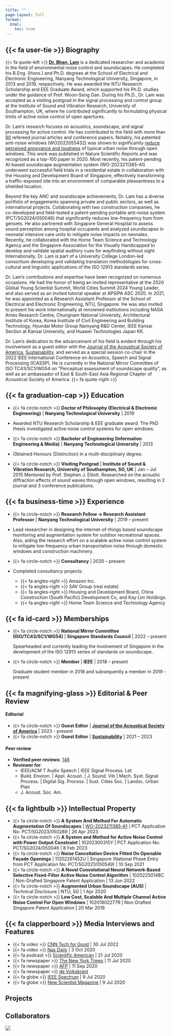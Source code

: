 ```yaml
---
title: ""
page-layout: full
format: 
  html: 
    toc: true
---
```


## {{< fa user-tie >}} Biography

::: just-text
{{< fa quote-left >}} [**Dr. Bhan, Lam**](index.qmd) is a dedicated researcher and academic in the field of environmental noise control and soundscapes. He completed his B.Eng. (Hons.) and Ph.D. degrees at the School of Electrical and Electronic Engineering, Nanyang Technological University, Singapore, in 2013 and 2019, respectively. He was awarded the NTU Research Scholarship and EEE Graduate Award, which supported his Ph.D. studies under the guidance of Prof. Woon-Seng Gan. During his Ph.D., Dr. Lam was accepted as a visiting postgrad in the signal processing and control group at the Institute of Sound and Vibration Research, University of Southampton, UK, where he contributed significantly to formulating physical limits of active noise control of open apertures.

Dr. Lam’s research focuses on acoustics, soundscape, and signal processing for active control. He has contributed to the field with more than [90](../publications/index.qmd) refereed journal articles and conference papers. Notably, his patented anti-noise windows (WO2022055432) was shown to significantly [reduce perceived annoyance and loudness](https://doi.org/10.48550/arXiv.2307.05533) of typical urban noise through open windows. This work was published in Nature Scientific Reports and was recognized as a top-100 paper in 2020. Most recently, his patent-pending AI-based soundscape augmentation system (WO-2023211385-A1) underwent successful field trials in a residential estate in collaboration with the Housing and Development Board of Singapore, effectively transforming a traffic-exposed site into an environment of comparable pleasantness to a shielded location.

Beyond the key ANC and soundscape achievements, Dr. Lam has a diverse portfolio of engagements spanning private and public sectors, as well as international projects. Collaborating with two construction companies, he co-developed and field-tested a patent-pending portable anti-noise system (PCT/SG2024/050046) that significantly reduces low-frequency hum from gensets. He also partnered with Singapore General Hospital to assess sound perception among hospital occupants and analyzed soundscapes in neonatal intensive care units to mitigate noise impacts on neonates. Recently, he collaborated with the Home Team Science and Technology Agency and the Singapore Association for the Visually Handicapped to develop and validate spatial auditory cues for wayfinding without sight. Internationally, Dr. Lam is part of a University College London-led consortium developing and validating translation methodologies for cross-cultural and linguistic applications of the ISO 12913 standards series.

Dr. Lam’s contributions and expertise have been recognized on numerous occasions. He had the honor of being an invited representative at the 2020 Global Young Scientist Summit, World Cities Summit 2024 Young Leader, and also served as an invited tutorial speaker at APSIPA ASC 2020. In 2021, he was appointed as a Research Assistant Professor at the School of Electrical and Electronic Engineering, NTU, Singapore. He was also invited to present his work internationally at renowned institutions including NASA Ames Research Centre, Chungnam National University, Architectural Institute of Korea, Korea Institute of Civil Engineering and Building Technology, Hyundai Motor Group Namyang R&D Center, IEEE Kansai Section at Kansai University, and Huawei Technologies Japan KK.

Dr. Lam’s dedication to the advancement of his field is evident through his involvement as a guest editor with the [Journal of the Acoustical Society of America](https://pubs.aip.org/asa/jasa/pages/cfp030223), [Sustainability](https://www.mdpi.com/journal/sustainability/special_issues/Designing_Urban_Soundscapes), and served as a special session co-chair in the 2022 IEEE International Conference on Acoustics, Speech and Signal Processing (ICASSP). He is currently in the National Mirror Committee of ISO TC43/SC1/WG54 on “Perceptual assessment of soundscape quality”, as well as an ambassador of East & South-East Asia Regional Chapter of Acoustical Society of America. {{< fa quote-right >}}
:::

## {{< fa graduation-cap >}} Education

-   {{< fa circle-notch >}} **Doctor of Philosophy (Electrical & Electronic Engineering)** \| **Nanyang Technological University** \| 2019

-   Awarded NTU Research Scholarship & EEE graduate award. The PhD thesis investigated active noise control systems for open windows.

-   {{< fa circle-notch >}} **Bachelor of Engineering (Information Engineering & Media)** \| **Nanyang Technological University** \| 2013

-   Obtained Honours (Distinction) in a multi-disciplinary degree.

-   {{< fa circle-notch >}} **Visiting Postgrad** \| **Institute of Sound & Vibration Research, University of Southampton, SO, UK** \| Jan -- Jul 2015 Mentored by Prof. Stephen J. Elliott. Researched on the acoustic diffraction effects of sound waves through open windows, resulting in 2 journal and 3 conference publications.

## {{< fa business-time >}} Experience

-   {{< fa circle-notch >}} **Research Fellow → Research Assistant Professor** \| **Nanyang Technological University** \| 2019 -- present

-   Lead researcher in designing the internet-of-things based soundscape monitoring and augmentation system for outdoor recreational spaces. Also, aiding the research effort on a scalable active noise control system to mitigate low-frequency urban transportation noise through domestic windows and construction machinery.

-   {{< fa circle-notch >}} **Consultancy** \| 2020 -- present

-   Completed consultancy projects:

    -   {{< fa angles-right >}} Amazon Inc.
    -   {{< fa angles-right >}} SAV Group (real estate)
    -   {{< fa angles-right >}} Housing and Development Board, China Construction (South Pacific) Development Co, and Kay Lim Holdings.
    -   {{< fa angles-right >}} Home Team Science and Technology Agency

## {{< fa id-card >}} Memberships

-   {{< fa circle-notch >}} **National Mirror Committee (ISO/TC43/SC1/WG54)** \| **Singapore Standards Council** \| 2022 -- present

    Spearheaded and currently leading the involvement of Singapore in the development of the ISO 12913 series of standards on soundscape.

-   {{< fa circle-notch >}} **Member** \| **IEEE** \| 2018 -- present

    Graduate student member in 2018 and subsequently a member in 2019 - present

## {{< fa magnifying-glass >}} Editorial & Peer Review

#### **Editorial**

-   {{< fa circle-notch >}} **Guest Editor** \| [**Journal of the Acoustical Society of America**](https://pubs.aip.org/asa/jasa/pages/cfp030223) \| 2023 - present
-   {{< fa circle-notch >}} **Guest Editor** \| [**Sustainability**](https://www.mdpi.com/journal/sustainability/special_issues/Designing_Urban_Soundscapes) \| 2021 -- 2023

#### **Peer review**

-   **Verified peer reviews**: [146](https://www.webofscience.com/wos/author/record/O-2911-2013)
-   **Reviewer for**:
    -   IEEE/ACM T Audio Speech \| IEEE Signal Process. Let.
    -   Build. Environ. \| Appl. Acoust. \| J. Sound. Vib \| Mech. Syst. Signal Process. \| Digital Sig. Process. \| Sust. Cities Soc. \| Landsc. Urban Plan
    -   J. Acoust. Soc. Am.

## {{< fa lightbulb >}} Intellectual Property

-   {{< fa circle-notch >}} **A System And Method For Automatic Augmentation Of Soundscapes** \| [WO-2023211385-A1](https://patents.google.com/patent/WO2023211385A1/) \| PCT Application No: PCT/SG2023/050289 \| 26 Apr 2023
-   {{< fa circle-notch >}} **A System and Method for Active Noise Control with Power Output Constraint** \| 10202300315Y \| PCT Application No: PCT/SG2024/050046 \| 8 Feb 2023
-   {{< fa circle-notch >}} **Noise Cancellation Device Fitted On Openable Façade Openings** \| 11202261452U \| Singapore (National Phase Entry from PCT Application No: PCT/SG2021/050549) \| 10 Sep 2021
-   {{< fa circle-notch >}} **A Novel Convolutional Neural Network-Based Selective Fixed-Filter Active Noise Control Algorithm** \| 10202250148C \| Non-Drafted Singapore Patent Application \| 13 Jun 2022
-   {{< fa circle-notch >}} **Augmented Urban Soundscape (AUS)** \| Technical Disclosure \| NTU, SG \| 1 Apr 2020
-   {{< fa circle-notch >}} **Low Cost, Scalable And Multiple Channel Active Noise Control For Open Windows** \| 10201802277R \| Non-Drafted Singapore Patent Application \| 20 Mar 2018

## {{< fa clapperboard >}} Media Interviews and Features

-   {{< fa video >}} [CNN Tech for Good](https://www.linkedin.com/posts/kristielustout_cnn-techforgood-noisepollution-activity-6961120515180695552-XYcL?utm_source=share&utm_medium=member_desktop) \| 30 Jul 2022
-   {{< fa video >}} [Nas Daily](https://www.facebook.com/nasdaily/videos/731958104319917) \| 3 Oct 2020
-   {{< fa podcast >}} [Scientific American](https://www.scientificamerican.com/podcast/episode/speaker-system-blocks-city-noise/) \| 21 Jul 2020
-   {{< fa newspaper >}} [The New York Times](https://www.nytimes.com/2020/07/11/science/windows-street-noise.html) \| 11 Jul 2020
-   {{< fa newspaper >}} [AFP](https://www.thestar.com.my/tech/tech-news/2020/09/14/sick-of-city-din-try-noise-cancelling-headphones-for-your-flat) \| 11 Sep 2020
-   {{< fa newspaper >}} [de Volkskrant](https://www.volkskrant.nl/wetenschap/raam-open-en-toch-geen-lawaai-nieuw-apparaat-schakelt-verkeersherrie-uit~b3422b04/?referrer=https%3A%2F%2Fnature.altmetric.com%2Fdetails%2F85494619%2Fnews)
-   {{< fa globe >}} [IEEE Spectrum](https://spectrum.ieee.org/tech-talk/green-tech/buildings/canceling-street-noise-at-your-homes-window) \| 9 Jul 2020
-   {{< fa globe >}} [New Scientist Magazine](https://www.newscientist.com/article/2248486-noise-cancelling-windows-halve-traffic-sounds-even-when-theyre-open/) \| 9 Jul 2020

## Projects

## Collaborators

![](../images/coauthormap.png){.lightbox fig-align="center"}
